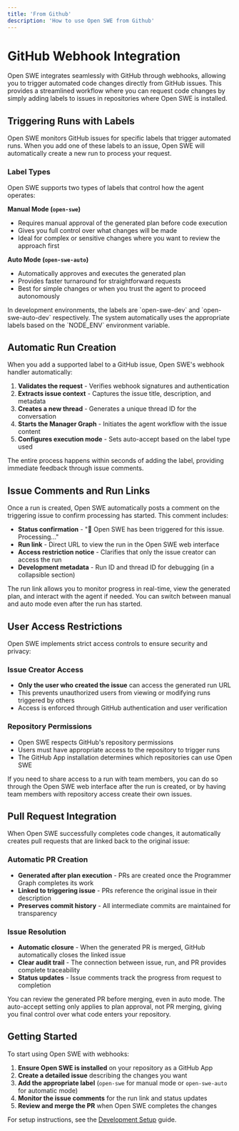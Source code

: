 ```yaml
---
title: 'From Github'
description: 'How to use Open SWE from Github'
---
```

# GitHub Webhook Integration

Open SWE integrates seamlessly with GitHub through webhooks, allowing you to trigger automated code changes directly from GitHub issues. This provides a streamlined workflow where you can request code changes by simply adding labels to issues in repositories where Open SWE is installed.

## Triggering Runs with Labels

Open SWE monitors GitHub issues for specific labels that trigger automated runs. When you add one of these labels to an issue, Open SWE will automatically create a new run to process your request.

### Label Types

Open SWE supports two types of labels that control how the agent operates:

**Manual Mode (`open-swe`)**
- Requires manual approval of the generated plan before code execution
- Gives you full control over what changes will be made
- Ideal for complex or sensitive changes where you want to review the approach first

**Auto Mode (`open-swe-auto`)**
- Automatically approves and executes the generated plan
- Provides faster turnaround for straightforward requests
- Best for simple changes or when you trust the agent to proceed autonomously

<Note>
In development environments, the labels are `open-swe-dev` and `open-swe-auto-dev` respectively. The system automatically uses the appropriate labels based on the `NODE_ENV` environment variable.
</Note>

## Automatic Run Creation

When you add a supported label to a GitHub issue, Open SWE's webhook handler automatically:

1. **Validates the request** - Verifies webhook signatures and authentication
2. **Extracts issue context** - Captures the issue title, description, and metadata
3. **Creates a new thread** - Generates a unique thread ID for the conversation
4. **Starts the Manager Graph** - Initiates the agent workflow with the issue content
5. **Configures execution mode** - Sets auto-accept based on the label type used

The entire process happens within seconds of adding the label, providing immediate feedback through issue comments.

## Issue Comments and Run Links

Once a run is created, Open SWE automatically posts a comment on the triggering issue to confirm processing has started. This comment includes:

- **Status confirmation** - "🤖 Open SWE has been triggered for this issue. Processing..."
- **Run link** - Direct URL to view the run in the Open SWE web interface
- **Access restriction notice** - Clarifies that only the issue creator can access the run
- **Development metadata** - Run ID and thread ID for debugging (in a collapsible section)

<Tip>
The run link allows you to monitor progress in real-time, view the generated plan, and interact with the agent if needed. You can switch between manual and auto mode even after the run has started.
</Tip>

## User Access Restrictions

Open SWE implements strict access controls to ensure security and privacy:

### Issue Creator Access
- **Only the user who created the issue** can access the generated run URL
- This prevents unauthorized users from viewing or modifying runs triggered by others
- Access is enforced through GitHub authentication and user verification

### Repository Permissions
- Open SWE respects GitHub's repository permissions
- Users must have appropriate access to the repository to trigger runs
- The GitHub App installation determines which repositories can use Open SWE

<Note>
If you need to share access to a run with team members, you can do so through the Open SWE web interface after the run is created, or by having team members with repository access create their own issues.
</Note>

## Pull Request Integration

When Open SWE successfully completes code changes, it automatically creates pull requests that are linked back to the original issue:

### Automatic PR Creation
- **Generated after plan execution** - PRs are created once the Programmer Graph completes its work
- **Linked to triggering issue** - PRs reference the original issue in their description
- **Preserves commit history** - All intermediate commits are maintained for transparency

### Issue Resolution
- **Automatic closure** - When the generated PR is merged, GitHub automatically closes the linked issue
- **Clear audit trail** - The connection between issue, run, and PR provides complete traceability
- **Status updates** - Issue comments track the progress from request to completion

<Tip>
You can review the generated PR before merging, even in auto mode. The auto-accept setting only applies to plan approval, not PR merging, giving you final control over what code enters your repository.
</Tip>

## Getting Started

To start using Open SWE with webhooks:

1. **Ensure Open SWE is installed** on your repository as a GitHub App
2. **Create a detailed issue** describing the changes you want
3. **Add the appropriate label** (`open-swe` for manual mode or `open-swe-auto` for automatic mode)
4. **Monitor the issue comments** for the run link and status updates
5. **Review and merge the PR** when Open SWE completes the changes

For setup instructions, see the [Development Setup](/setup/development) guide.
